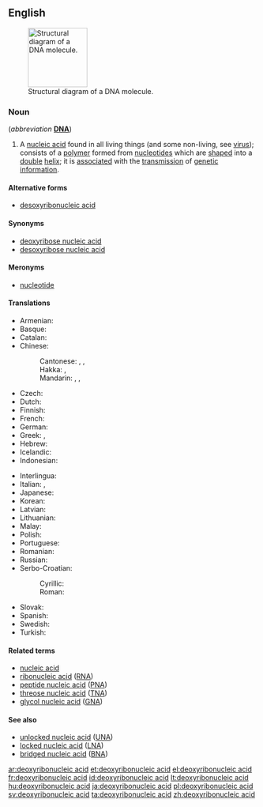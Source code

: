 ==English==
{{wikipedia|DNA|lang=en}}
[[File:DNA-structure-and-bases.png|thumb|120px|Structural diagram of a DNA molecule.]]

===Noun===
{{en-noun|head=[[deoxyribonucleic]] [[acid]]|-}} (''abbreviation'' '''[[DNA]]''')

# {{context|genetics|biochemistry|lang=en}} A [[nucleic acid]] found in all living things (and some non-living, see [[virus]]); consists of a [[polymer]] formed from [[nucleotide]]s which are [[shaped]] into a [[double]] [[helix]]; it is [[associated]] with the [[transmission]] of [[genetic]] [[information]].

====Alternative forms====
* [[desoxyribonucleic acid]]

====Synonyms====
* [[deoxyribose nucleic acid]]
* [[desoxyribose nucleic acid]]

====Meronyms====
* [[nucleotide]]

====Translations====
<!--Put the full forms only in this table. The translations of the abbreviation belong the translation table for "DNA", not here-->
{{trans-top|deoxyribonucleic acid}}
* Armenian: {{t|hy|դեզօքսիռիբոնուկլեինաթթու|tr=dezòk’siṙibonukleinat’t’u}}
* Basque: {{t|eu|azido desoxirribonukleiko}}
* Catalan: {{t|ca|àcid desoxiribonucleic}}
* Chinese:
*: Cantonese: {{t|yue|脫氧核糖核酸|sc=Hani}}, {{t|yue|脱氧核糖核酸|tr=tyut3 joeng5 hat6 tong4 hat6 syun1|sc=Hani}}, {{t|yue|去氧核糖核酸|tr=heoi3 joeng5 hat6 tong4 hat6 syun1|sc=Hani}}
*: Hakka: {{t|hak|脫氧核糖核酸|sc=Hani}}, {{t|hak|脱氧核糖核酸|tr=thot-yông fu̍t-thòng fu̍t-sôn|sc=Hani}}
*: Mandarin: {{t+|cmn|脫氧核糖核酸|sc=Hani}}, {{t|cmn|脱氧核糖核酸|tr=tuōyǎng hétáng hésuān|sc=Hani}}, {{t+|cmn|去氧核糖核酸|tr=qùyǎng hétáng hésuān|sc=Hani}}
* Czech: {{t|cs|deoxyribonukleová kyselina|f}}
* Dutch: {{t+|nl|desoxyribonucleïnezuur}}
* Finnish: {{t|fi|deoksiribonukleiinihappo}}
* French: {{t+|fr|acide désoxyribonucléique|m}}
* German: {{t+|de|Desoxyribonukleinsäure|f}}
* Greek: {{t+|el|δεσοξυριβοζονουκλεϊνικό οξύ|p|tr=desoxyrivozonoukleinikó oxý|sc=Grek}}, {{t|el|δεοξυριβονουκλεϊκό οξύ|p|tr=deoxyrivonoukleikó oxý|sc=Grek}}
* Hebrew: {{t+|he|דנ"א|f|tr=khumtsá deóksiribonucléit|alt=חומצה דאוקסיריבונוקלאית|sc=Hebr}}
* Icelandic: {{t+|is|deoxýríbósakjarnsýra|f}}
* Indonesian: {{t+|id|asam deoksiribonukleat}}
{{trans-mid}}
* Interlingua: {{t|ia|acido desoxyribonucleic}}
* Italian: {{t|it|acido desossiribonucleico|m}}, {{t|it|acido deossiribonucleico|m}}
* Japanese: {{t+|ja|デオキシリボ核酸|tr=deokishiribo kakusan}}
* Korean: {{t|ko|디옥시리보핵산|sc=Kore}}
* Latvian: {{t|lv|dezoksiribonukleīnskābe}}
* Lithuanian: {{t|lt|deoksiribonukleorugštis|f}}
* Malay: {{t|ms|asid deoksiribonukleik}}
* Polish: {{t|pl|kwas dezoksyrybonukleinowy|m}}
* Portuguese: {{t|pt|ácido desoxirribonucleico|m}}
* Romanian: {{t+|ro|acid dezoxiribonucleic|m}}
* Russian: {{t+|ru|дезоксирибонуклеиновая кислота|f|tr=dɛsoksiribonukleínovaja kislotá}}
* Serbo-Croatian:
*: Cyrillic: {{t|sh|дезоксирибонуклеинска киселина|f|sc=Cyrl}}
*: Roman: {{t|sh|dezoksiribonukleinska kiselina|f}}
* Slovak: {{t|sk|deoxyribonukleová kyselina|f}}
* Spanish: {{t+|es|ácido desoxirribonucleico|m}}
* Swedish: {{t|sv|deoxiribonukleinsyra|c}}
* Turkish: {{t|tr|deoksiribonükleik asit}}
{{trans-bottom}}

====Related terms====
* [[nucleic acid]]
* [[ribonucleic acid]] ([[RNA]])
* [[peptide nucleic acid]] ([[PNA]])
* [[threose nucleic acid]] ([[TNA]])
* [[glycol nucleic acid]] ([[GNA]])

====See also====
* [[unlocked nucleic acid]] ([[UNA]])
* [[locked nucleic acid]] ([[LNA]])
* [[bridged nucleic acid]] ([[BNA]])

[[ar:deoxyribonucleic acid]]
[[et:deoxyribonucleic acid]]
[[el:deoxyribonucleic acid]]
[[fr:deoxyribonucleic acid]]
[[id:deoxyribonucleic acid]]
[[lt:deoxyribonucleic acid]]
[[hu:deoxyribonucleic acid]]
[[ja:deoxyribonucleic acid]]
[[pl:deoxyribonucleic acid]]
[[sv:deoxyribonucleic acid]]
[[ta:deoxyribonucleic acid]]
[[zh:deoxyribonucleic acid]]